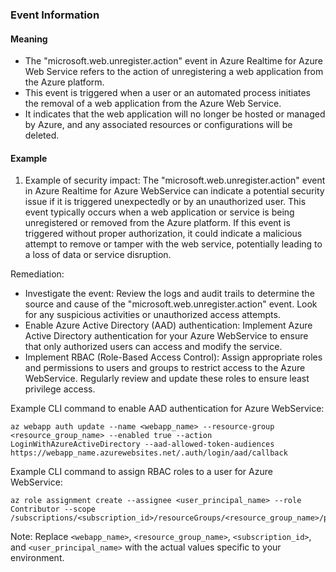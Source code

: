 
### Event Information

#### Meaning

- The "microsoft.web.unregister.action" event in Azure Realtime for Azure Web Service refers to the action of unregistering a web application from the Azure platform.
- This event is triggered when a user or an automated process initiates the removal of a web application from the Azure Web Service.
- It indicates that the web application will no longer be hosted or managed by Azure, and any associated resources or configurations will be deleted.



#### Example

1. Example of security impact: The "microsoft.web.unregister.action" event in Azure Realtime for Azure WebService can indicate a potential security issue if it is triggered unexpectedly or by an unauthorized user. This event typically occurs when a web application or service is being unregistered or removed from the Azure platform. If this event is triggered without proper authorization, it could indicate a malicious attempt to remove or tamper with the web service, potentially leading to a loss of data or service disruption.

Remediation:
- Investigate the event: Review the logs and audit trails to determine the source and cause of the "microsoft.web.unregister.action" event. Look for any suspicious activities or unauthorized access attempts.
- Enable Azure Active Directory (AAD) authentication: Implement Azure Active Directory authentication for your Azure WebService to ensure that only authorized users can access and modify the service.
- Implement RBAC (Role-Based Access Control): Assign appropriate roles and permissions to users and groups to restrict access to the Azure WebService. Regularly review and update these roles to ensure least privilege access.

Example CLI command to enable AAD authentication for Azure WebService:
```
az webapp auth update --name <webapp_name> --resource-group <resource_group_name> --enabled true --action LoginWithAzureActiveDirectory --aad-allowed-token-audiences https://webapp_name.azurewebsites.net/.auth/login/aad/callback
```

Example CLI command to assign RBAC roles to a user for Azure WebService:
```
az role assignment create --assignee <user_principal_name> --role Contributor --scope /subscriptions/<subscription_id>/resourceGroups/<resource_group_name>/providers/Microsoft.Web/sites/<webapp_name>
```

Note: Replace `<webapp_name>`, `<resource_group_name>`, `<subscription_id>`, and `<user_principal_name>` with the actual values specific to your environment.

